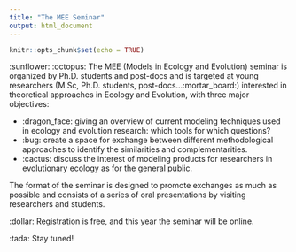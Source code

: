 ```yaml
---
title: "The MEE Seminar"
output: html_document
---
```


```r
knitr::opts_chunk$set(echo = TRUE)
```


:sunflower: :octopus: The MEE (Models in Ecology and Evolution) seminar is organized by Ph.D. students and post-docs and is targeted at young researchers (M.Sc, Ph.D. students, post-docs...:mortar_board:) interested in theoretical approaches in Ecology and Evolution, with three major objectives:

* :dragon_face: giving an overview of current modeling techniques used in ecology and evolution research: which tools for which questions?
* :bug: create a space for exchange between different methodological approaches to identify the similarities and complementarities.
* :cactus: discuss the interest of modeling products for researchers in evolutionary ecology as for the general public.

The format of the seminar is designed to promote exchanges as much as possible and consists of a series of oral presentations by visiting researchers and students.

:dollar: Registration is free, and this year the seminar will be online.

:tada: Stay tuned!